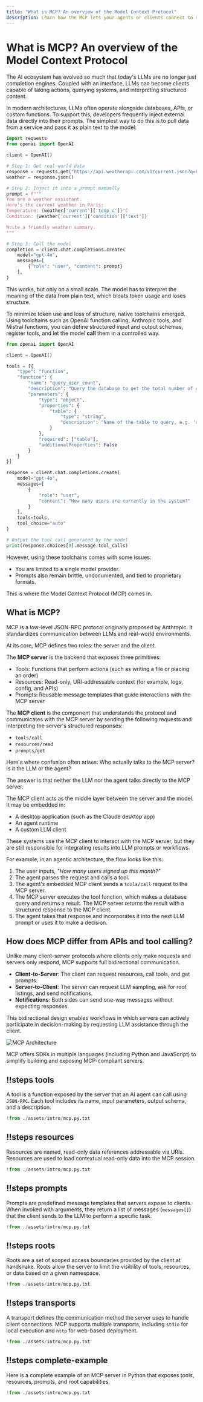 ```yaml
---
title: "What is MCP? An overview of the Model Context Protocol"
description: Learn how the MCP lets your agents or clients connect to real-world tools and data through a universal protocol.
---
```



# What is MCP? An overview of the Model Context Protocol

The AI ecosystem has evolved so much that today's LLMs are no longer just completion engines. Coupled with an interface, LLMs can become clients capable of taking actions, querying systems, and interpreting structured content.

In modern architectures, LLMs often operate alongside databases, APIs, or custom functions. To support this, developers frequently inject external data directly into their prompts. The simplest way to do this is to pull data from a service and pass it as plain text to the model:

```python
import requests
from openai import OpenAI

client = OpenAI()

# Step 1: Get real-world data
response = requests.get("https://api.weatherapi.com/v1/current.json?q=Paris&key=demo")
weather = response.json()

# Step 2: Inject it into a prompt manually
prompt = f"""
You are a weather assistant.
Here's the current weather in Paris:
Temperature: {weather['current']['temp_c']}°C
Condition: {weather['current']['condition']['text']}

Write a friendly weather summary.
"""

# Step 3: Call the model
completion = client.chat.completions.create(
    model="gpt-4o",
    messages=[
        {"role": "user", "content": prompt}
    ],
)
```

This works, but only on a small scale. The model has to interpret the meaning of the data from plain text, which bloats token usage and loses structure.

To minimize token use and loss of structure, native toolchains emerged. Using toolchains such as OpenAI function calling, Anthropic tools, and Mistral functions, you can define structured input and output schemas, register tools, and let the model **call** them in a controlled way.

```python
from openai import OpenAI

client = OpenAI()

tools = [{
    "type": "function",
    "function": {
        "name": "query_user_count",
        "description": "Query the database to get the total number of users.",
        "parameters": {
            "type": "object",
            "properties": {
                "table": {
                    "type": "string",
                    "description": "Name of the table to query, e.g. 'users'"
                }
            },
            "required": ["table"],
            "additionalProperties": False
        }
    }
}]

response = client.chat.completions.create(
    model="gpt-4o",
    messages=[
        {
            "role": "user",
            "content": "How many users are currently in the system?"
        }
    ],
    tools=tools,
    tool_choice="auto"
)

# Output the tool call generated by the model
print(response.choices[0].message.tool_calls)
```

However, using these toolchains comes with some issues:

- You are limited to a single model provider.
- Prompts also remain brittle, undocumented, and tied to proprietary formats.

This is where the Model Context Protocol (MCP) comes in.

## What is MCP?

MCP is a low-level JSON-RPC protocol originally proposed by Anthropic. It standardizes communication between LLMs and real-world environments.

At its core, MCP defines two roles: the server and the client.

The **MCP server** is the backend that exposes three primitives:

- Tools: Functions that perform actions (such as writing a file or placing an order)
- Resources: Read-only, URI-addressable context (for example, logs, config, and APIs)
- Prompts: Reusable message templates that guide interactions with the MCP server

The **MCP client** is the component that understands the protocol and communicates with the MCP server by sending the following requests and interpreting the server's structured responses:

- `tools/call`
- `resources/read`
- `prompts/get`

Here's where confusion often arises: Who actually talks to the MCP server? Is it the LLM or the agent?

The answer is that neither the LLM nor the agent talks directly to the MCP server.

The MCP client acts as the middle layer between the server and the model. It may be embedded in:

- A desktop application (such as the Claude desktop app)
- An agent runtime
- A custom LLM client

These systems use the MCP client to interact with the MCP server, but they are still responsible for integrating results into LLM prompts or workflows.

For example, in an agentic architecture, the flow looks like this:

1. The user inputs, *"How many users signed up this month?"*
2. The agent parses the request and calls a tool.
3. The agent's embedded MCP client sends a `tools/call` request to the MCP server.
4. The MCP server executes the tool function, which makes a database query and returns a result. The MCP server returns the result with a structured response to the MCP client.
5. The agent takes that response and incorporates it into the next LLM prompt or uses it to make a decision.

## How does MCP differ from APIs and tool calling?

Unlike many client-server protocols where clients only make requests and servers only respond, MCP supports full bidirectional communication.

- **Client-to-Server**: The client can request resources, call tools, and get prompts.
- **Server-to-Client**: The server can request LLM sampling, ask for root listings, and send notifications.
- **Notifications**: Both sides can send one-way messages without expecting responses.

This bidirectional design enables workflows in which servers can actively participate in decision-making by requesting LLM assistance through the client.

![MCP Architecture](./assets/mcp-architecture.png)

MCP offers SDKs in multiple languages (including Python and JavaScript) to simplify building and exposing MCP-compliant servers.

<Spotlight>

## !!steps tools

A tool is a function exposed by the server that an AI agent can call using `JSON-RPC`. Each tool includes its name, input parameters, output schema, and a description.

```python ! mcp-server.py focus=12:17
!from ./assets/intro/mcp.py.txt
```

## !!steps resources

Resources are named, read-only data references addressable via URIs. Resources are used to load contextual read-only data into the MCP session.

```python ! mcp-server.py focus=19:24
!from ./assets/intro/mcp.py.txt
```

## !!steps prompts

Prompts are predefined message templates that servers expose to clients. When invoked with arguments, they return a list of messages (`messages[]`) that the client sends to the LLM to perform a specific task.

```python ! mcp-server.py focus=26:31
!from ./assets/intro/mcp.py.txt
```

## !!steps roots

Roots are a set of scoped access boundaries provided by the client at handshake. Roots allow the server to limit the visibility of tools, resources, or data based on a given namespace.

```python ! mcp-server.py focus=33:38
!from ./assets/intro/mcp.py.txt
```

## !!steps transports

A transport defines the communication method the server uses to handle client connections. MCP supports multiple transports, including `stdio` for local execution and `http` for web-based deployment.

```python ! mcp-server.py focus=40:53
!from ./assets/intro/mcp.py.txt
```

## !!steps complete-example

Here is a complete example of an MCP server in Python that exposes tools, resources, prompts, and root capabilities.

```python ! mcp-server.py
!from ./assets/intro/mcp.py.txt
```

</Spotlight>
